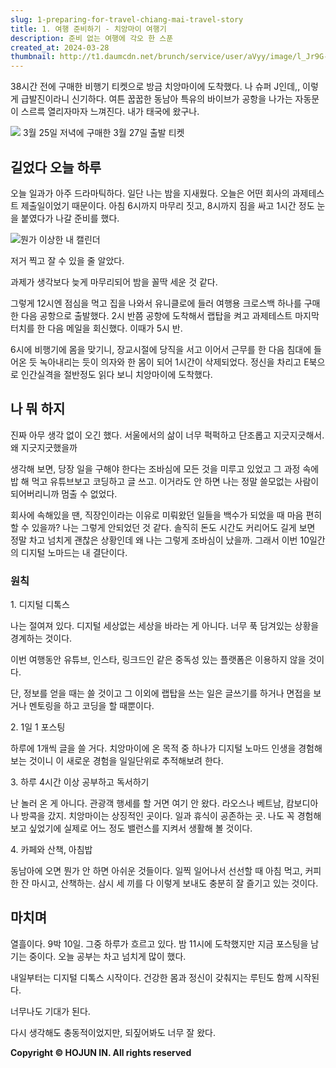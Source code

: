 ```yaml
---
slug: 1-preparing-for-travel-chiang-mai-travel-story
title: 1. 여행 준비하기 - 치앙마이 여행기
description: 준비 없는 여행에 각오 한 스푼
created_at: 2024-03-28
thumbnail: http://t1.daumcdn.net/brunch/service/user/aVyy/image/l_Jr9G--GLr65nVex-2ote7QP6A.jpeg
---
```


38시간 전에 구매한 비행기 티켓으로 방금 치앙마이에 도착했다. 나 슈퍼 J인데,, 이렇게 급발진이라니 신기하다. 여튼 꿉꿉한 동남아 특유의
바이브가 공항을 나가는 자동문이 스르륵 열리자마자 느껴진다. 내가 태국에 왔구나.

![](http://t1.daumcdn.net/brunch/service/user/aVyy/image/LPPOvrR6Kw6d8_SY_KkAgaIzo1Q.jpg)
3월 25일 저녁에 구매한 3월 27일 출발 티켓

## **길었다 오늘 하루**

오늘 일과가 아주 드라마틱하다. 일단 나는 밤을 지새웠다. 오늘은 어떤 회사의 과제테스트 제출일이었기 때문이다. 아침 6시까지 마무리 짓고,
8시까지 짐을 싸고 1시간 정도 눈을 붙였다가 나갈 준비를 했다.

![](http://t1.daumcdn.net/brunch/service/user/aVyy/image/Lah7sYKtU-dcJ_O-XmVBUWhhpzY.jpg)뭔가 이상한 내 캘린더

저거 찍고 잘 수 있을 줄 알았다.

과제가 생각보다 늦게 마무리되어 밤을 꼴딱 세운 것 같다.

그렇게 12시엔 점심을 먹고 집을 나와서 유니클로에 들러 여행용 크로스백 하나를 구매한 다음 공항으로 출발했다. 2시 반쯤 공항에 도착해서
랩탑을 켜고 과제테스트 마지막 터치를 한 다음 메일을 회신했다. 이때가 5시 반.

6시에 비행기에 몸을 맞기니, 장교시절에 당직을 서고 이어서 근무를 한 다음 침대에 들어온 듯 녹아내리는 듯이 의자와 한 몸이 되어 1시간이
삭제되었다. 정신을 차리고 E북으로 인간실격을 절반정도 읽다 보니 치앙마이에 도착했다.

## **나 뭐 하지**

진짜 아무 생각 없이 오긴 했다. 서울에서의 삶이 너무 퍽퍽하고 단조롭고 지긋지긋해서. 왜 지긋지긋했을까

생각해 보면, 당장 일을 구해야 한다는 조바심에 모든 것을 미루고 있었고 그 과정 속에 밥 해 먹고 유튜브보고 코딩하고 글 쓰고. 이거라도
안 하면 나는 정말 쓸모없는 사람이 되어버리니까 멈출 수 없었다.

회사에 속해있을 땐, 직장인이라는 이유로 미뤄왔던 일들을 백수가 되었을 때 마음 편히 할 수 있을까? 나는 그렇게 안되었던 것 같다. 솔직히
돈도 시간도 커리어도 길게 보면 정말 차고 넘치게 괜찮은 상황인데 왜 나는 그렇게 조바심이 났을까. 그래서 이번 10일간의 디지털 노마드는
내 결단이다.

### **원칙**

1\. 디지털 디톡스

나는 절여져 있다. 디지털 세상없는 세상을 바라는 게 아니다. 너무 푹 담겨있는 상황을 경계하는 것이다.

이번 여행동안 유튜브, 인스타, 링크드인 같은 중독성 있는 플랫폼은 이용하지 않을 것이다.

단, 정보를 얻을 때는 쓸 것이고 그 이외에 랩탑을 쓰는 일은 글쓰기를 하거나 면접을 보거나 멘토링을 하고 코딩을 할 때뿐이다.

2\. 1일 1 포스팅

하루에 1개씩 글을 쓸 거다. 치앙마이에 온 목적 중 하나가 디지털 노마드 인생을 경험해 보는 것이니 이 새로운 경험을 일일단위로 추적해보려
한다.

3\. 하루 4시간 이상 공부하고 독서하기

난 놀러 온 게 아니다. 관광객 행세를 할 거면 여기 안 왔다. 라오스나 베트남, 캄보디아나 방콕을 갔지. 치앙마이는 상징적인 곳이다. 일과
휴식이 공존하는 곳. 나도 꼭 경험해보고 싶었기에 실제로 어느 정도 밸런스를 지켜서 생활해 볼 것이다.

4\. 카페와 산책, 아침밥

동남아에 오면 뭔가 안 하면 아쉬운 것들이다. 일찍 일어나서 선선할 때 아침 먹고, 커피 한 잔 마시고, 산책하는. 삼시 세 끼를 다 이렇게
보내도 충분히 잘 즐기고 있는 것이다.

## **마치며**

열흘이다. 9박 10일. 그중 하루가 흐르고 있다. 밤 11시에 도착했지만 지금 포스팅을 남기는 중이다. 오늘 공부는 차고 넘치게 많이
했다.

내일부터는 디지털 디톡스 시작이다. 건강한 몸과 정신이 갖춰지는 루틴도 함께 시작된다.

너무나도 기대가 된다.

다시 생각해도 충동적이었지만, 되짚어봐도 너무 잘 왔다.


**Copyright © HOJUN IN. All rights reserved**